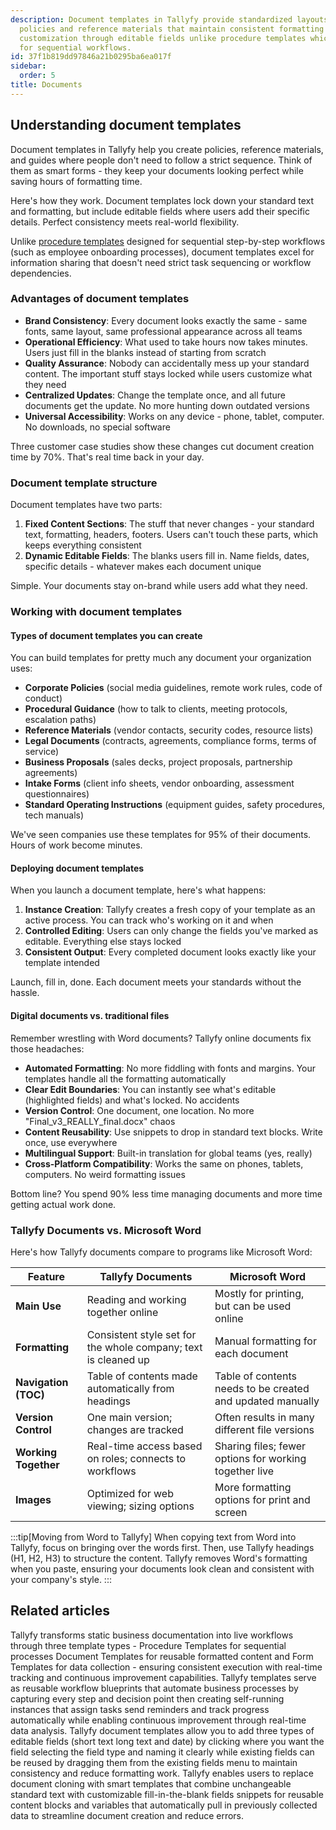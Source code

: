```yaml
---
description: Document templates in Tallyfy provide standardized layouts for organizational
  policies and reference materials that maintain consistent formatting while allowing
  customization through editable fields unlike procedure templates which are designed
  for sequential workflows.
id: 37f1b819dd97846a21b0295ba6ea017f
sidebar:
  order: 5
title: Documents
---
```


## Understanding document templates

Document templates in Tallyfy help you create policies, reference materials, and guides where people don't need to follow a strict sequence. Think of them as smart forms - they keep your documents looking perfect while saving hours of formatting time.

Here's how they work. Document templates lock down your standard text and formatting, but include editable fields where users add their specific details. Perfect consistency meets real-world flexibility.

Unlike [procedure templates](/products/pro/documenting/templates/) designed for sequential step-by-step workflows (such as employee onboarding processes), document templates excel for information sharing that doesn't need strict task sequencing or workflow dependencies.

### Advantages of document templates

- **Brand Consistency**: Every document looks exactly the same - same fonts, same layout, same professional appearance across all teams
- **Operational Efficiency**: What used to take hours now takes minutes. Users just fill in the blanks instead of starting from scratch
- **Quality Assurance**: Nobody can accidentally mess up your standard content. The important stuff stays locked while users customize what they need
- **Centralized Updates**: Change the template once, and all future documents get the update. No more hunting down outdated versions
- **Universal Accessibility**: Works on any device - phone, tablet, computer. No downloads, no special software

Three customer case studies show these changes cut document creation time by 70%. That's real time back in your day.

### Document template structure

Document templates have two parts:

1. **Fixed Content Sections**: The stuff that never changes - your standard text, formatting, headers, footers. Users can't touch these parts, which keeps everything consistent
2. **Dynamic Editable Fields**: The blanks users fill in. Name fields, dates, specific details - whatever makes each document unique

Simple. Your documents stay on-brand while users add what they need.

### Working with document templates

#### Types of document templates you can create
You can build templates for pretty much any document your organization uses:
- **Corporate Policies** (social media guidelines, remote work rules, code of conduct)
- **Procedural Guidance** (how to talk to clients, meeting protocols, escalation paths)
- **Reference Materials** (vendor contacts, security codes, resource lists)
- **Legal Documents** (contracts, agreements, compliance forms, terms of service)
- **Business Proposals** (sales decks, project proposals, partnership agreements)
- **Intake Forms** (client info sheets, vendor onboarding, assessment questionnaires)
- **Standard Operating Instructions** (equipment guides, safety procedures, tech manuals)

We've seen companies use these templates for 95% of their documents. Hours of work become minutes.

#### Deploying document templates
When you launch a document template, here's what happens:
1. **Instance Creation**: Tallyfy creates a fresh copy of your template as an active process. You can track who's working on it and when
2. **Controlled Editing**: Users can only change the fields you've marked as editable. Everything else stays locked
3. **Consistent Output**: Every completed document looks exactly like your template intended

Launch, fill in, done. Each document meets your standards without the hassle.

#### Digital documents vs. traditional files

Remember wrestling with Word documents? Tallyfy online documents fix those headaches:
- **Automated Formatting**: No more fiddling with fonts and margins. Your templates handle all the formatting automatically
- **Clear Edit Boundaries**: You can instantly see what's editable (highlighted fields) and what's locked. No accidents
- **Version Control**: One document, one location. No more "Final_v3_REALLY_final.docx" chaos
- **Content Reusability**: Use snippets to drop in standard text blocks. Write once, use everywhere
- **Multilingual Support**: Built-in translation for global teams (yes, really)
- **Cross-Platform Compatibility**: Works the same on phones, tablets, computers. No weird formatting issues

Bottom line? You spend 90% less time managing documents and more time getting actual work done.

### Tallyfy Documents vs. Microsoft Word

Here's how Tallyfy documents compare to programs like Microsoft Word:

| Feature | Tallyfy Documents | Microsoft Word |
|---------|-------------------|----------------|
| **Main Use** | Reading and working together online | Mostly for printing, but can be used online |
| **Formatting** | Consistent style set for the whole company; text is cleaned up | Manual formatting for each document |
| **Navigation (TOC)** | Table of contents made automatically from headings | Table of contents needs to be created and updated manually |
| **Version Control** | One main version; changes are tracked | Often results in many different file versions |
| **Working Together** | Real-time access based on roles; connects to workflows | Sharing files; fewer options for working together live |
| **Images** | Optimized for web viewing; sizing options | More formatting options for print and screen |

:::tip[Moving from Word to Tallyfy]
When copying text from Word into Tallyfy, focus on bringing over the words first. Then, use Tallyfy headings (H1, H2, H3) to structure the content. Tallyfy removes Word's formatting when you paste, ensuring your documents look clean and consistent with your company's style.
:::


<PageTree />


## Related articles
<CardGrid>
<LinkTitleCard header="<b>Pro > Essentials</b>" href="/products/pro/documenting/" > Tallyfy transforms static business documentation into live workflows through three template types - Procedure Templates for sequential processes Document Templates for reusable formatted content and Form Templates for data collection - ensuring consistent execution with real-time tracking and continuous improvement capabilities. </LinkTitleCard>
<LinkTitleCard header="<b>Documenting > Templates</b>" href="/products/pro/documenting/templates/" > Tallyfy templates serve as reusable workflow blueprints that automate business processes by capturing every step and decision point then creating self-running instances that assign tasks send reminders and track progress automatically while enabling continuous improvement through real-time data analysis. </LinkTitleCard>
<LinkTitleCard header="<b>Documents > Add fields to document templates</b>" href="/products/pro/documenting/documents/how-can-i-add-editable-fields-to-my-tallyfy-documents/" > Tallyfy document templates allow you to add three types of editable fields (short text long text and date) by clicking where you want the field selecting the field type and naming it clearly while existing fields can be reused by dragging them from the existing fields menu to maintain consistency and reduce formatting work. </LinkTitleCard>
<LinkTitleCard header="<b>Features > Fill in the blanks</b>" href="/products/pro/tutorials/features/fill-in-the-blanks/" > Tallyfy enables users to replace document cloning with smart templates that combine unchangeable standard text with customizable fill-in-the-blank fields snippets for reusable content blocks and variables that automatically pull in previously collected data to streamline document creation and reduce errors. </LinkTitleCard>
</CardGrid>